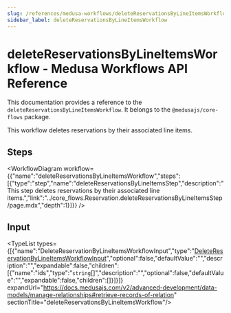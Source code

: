 ```yaml
---
slug: /references/medusa-workflows/deleteReservationsByLineItemsWorkflow
sidebar_label: deleteReservationsByLineItemsWorkflow
---
```



# deleteReservationsByLineItemsWorkflow - Medusa Workflows API Reference

This documentation provides a reference to the `deleteReservationsByLineItemsWorkflow`. It belongs to the `@medusajs/core-flows` package.

This workflow deletes reservations by their associated line items.

## Steps

<WorkflowDiagram workflow={{"name":"deleteReservationsByLineItemsWorkflow","steps":[{"type":"step","name":"deleteReservationsByLineItemsStep","description":"This step deletes reservations by their associated line items.","link":"../core_flows.Reservation.deleteReservationsByLineItemsStep/page.mdx","depth":1}]}} />

## Input

<TypeList types={[{"name":"DeleteReservationByLineItemsWorkflowInput","type":"[DeleteReservationByLineItemsWorkflowInput](../../../types/core_flows.DeleteReservationByLineItemsWorkflowInput/page.mdx)","optional":false,"defaultValue":"","description":"","expandable":false,"children":[{"name":"ids","type":"`string`[]","description":"","optional":false,"defaultValue":"","expandable":false,"children":[]}]}]} expandUrl="https://docs.medusajs.com/v2/advanced-development/data-models/manage-relationships#retrieve-records-of-relation" sectionTitle="deleteReservationsByLineItemsWorkflow"/>
